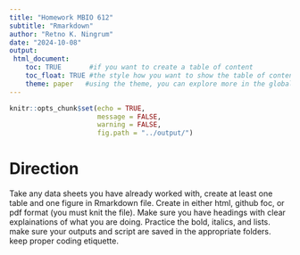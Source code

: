 ```yaml
---
title: "Homework MBIO 612"
subtitle: "Rmarkdown"
author: "Retno K. Ningrum"
date: "2024-10-08"
output: 
 html_document:
    toc: TRUE       #if you want to create a table of content
    toc_float: TRUE #the style how you want to show the table of content
    theme: paper   #using the theme, you can explore more in the global options 
---
```


```r
knitr::opts_chunk$set(echo = TRUE,
                      message = FALSE,
                      warning = FALSE,
                      fig.path = "../output/")
```

# Direction
Take any data sheets you have already worked with, create at least one table and one figure in Rmarkdown file. Create in either html, github foc, or pdf format (you must knit the file). Make sure you have headings with clear explainations of what you are doing. Practice the bold, italics, and lists. make sure your outputs and script are saved in the appropriate folders. keep proper coding etiquette. 